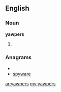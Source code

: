 ==English==

===Noun===
'''yawpers'''

# {{plural of|[[yawper]]}}

===Anagrams===
* {{alphagram|aeprswy}}
* [[spyware#English|spyware]]

[[ar:yawpers]]
[[my:yawpers]]